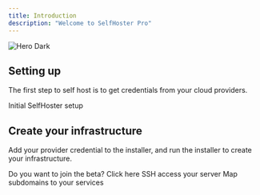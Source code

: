 ```yaml
---
title: Introduction
description: "Welcome to SelfHoster Pro"
---
```


<img
  className="block"
  src="https://selfhoster.pro/morpheo-hero.png"
  alt="Hero Dark"
/>

## Setting up

The first step to self host is to get credentials from your cloud providers.

<CardGroup cols={2}>
  <Card title="Initial setup" icon="pen-to-square" href="/quickstart">
    Initial SelfHoster setup
  </Card>
</CardGroup>

## Create your infrastructure

Add your provider credential to the installer, and run the installer to create your infrastructure.

<CardGroup cols={2}>
  <Card
    title="Join Beta"
    icon="palette"
    href="/beta/join-beta"
  >
    Do you want to join the beta? Click here
  </Card>
  <Card
    title="SSH Access"
    icon="code"
    href="/examples/ssh-access"
  >
    SSH access your server
  </Card>
  <Card
    title="Configure your subdomains"
    icon="screwdriver-wrench"
    href="/examples/new-subdomains"
  >
    Map subdomains to your services
  </Card>

</CardGroup>
